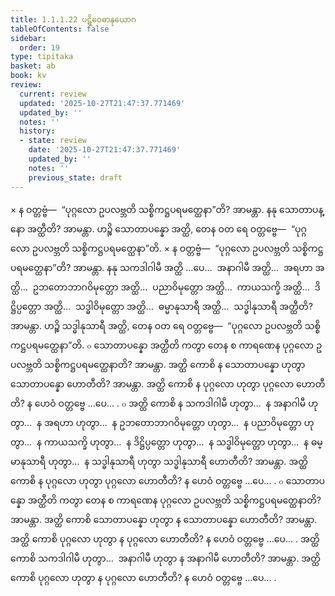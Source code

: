 ```yaml
---
title: 1.1.1.22 ပဋိဝေဓာနုယောဂ
tableOfContents: false
sidebar:
  order: 19
type: tipitaka
basket: ab
book: kv
review:
  current: review
  updated: '2025-10-27T21:47:37.771469'
  updated_by: ''
  notes: ''
  history:
  - state: review
    date: '2025-10-27T21:47:37.771469'
    updated_by: ''
    notes: ''
    previous_state: draft
---
```



<ReviewStatus review={frontmatter.review} showDetails={true} />

<HypothesisAnnotation frontmatter={frontmatter} />

<DynamicBreadcrumb />

<Division number="201" book="kv" e="ch" v="32" p="51">

<Paragraph number="331" book="kv">
× န ဝတ္တဗ္ဗံ—  “ပုဂ္ဂလော ဥပလဗ္ဘတိ သစ္စိကဋ္ဌပရမတ္ထေနာ”တိ? အာမန္တာ. နနု သောတာပန္နော အတ္ထီတိ? အာမန္တာ. ဟဉ္စိ သောတာပန္နော အတ္ထိ, တေန ဝတ ရေ ဝတ္တဗ္ဗေ—  “ပုဂ္ဂလော ဥပလဗ္ဘတိ သစ္စိကဋ္ဌပရမတ္ထေနာ”တိ.
</Paragraph>

</Division>
<Division number="202" book="kv" e="ch" v="32" p="51">

<Paragraph number="332" book="kv">
× န ဝတ္တဗ္ဗံ—  “ပုဂ္ဂလော ဥပလဗ္ဘတိ သစ္စိကဋ္ဌပရမတ္ထေနာ”တိ? အာမန္တာ. နနု သကဒါဂါမီ အတ္ထိ …ပေ…  အနာဂါမီ အတ္ထိ…  အရဟာ အတ္ထိ…  ဥဘတောဘာဂဝိမုတ္တော အတ္ထိ…  ပညာဝိမုတ္တော အတ္ထိ…  ကာယသက္ခိ အတ္ထိ…  ဒိဋ္ဌိပ္ပတ္တော အတ္ထိ…  သဒ္ဓါဝိမုတ္တော အတ္ထိ…  ဓမ္မာနုသာရီ အတ္ထိ…  သဒ္ဓါနုသာရီ အတ္ထီတိ? အာမန္တာ. ဟဉ္စိ သဒ္ဓါနုသာရီ အတ္ထိ, တေန ဝတ ရေ ဝတ္တဗ္ဗေ—  “ပုဂ္ဂလော ဥပလဗ္ဘတိ သစ္စိကဋ္ဌပရမတ္ထေနာ”တိ.
</Paragraph>

</Division>
<Division number="203" book="kv" e="ch" v="32" p="52">

<Paragraph number="333" book="kv">
๐ သောတာပန္နော အတ္ထီတိ ကတွာ တေန စ ကာရဏေန ပုဂ္ဂလော ဥပလဗ္ဘတိ သစ္စိကဋ္ဌပရမတ္ထေနာတိ? အာမန္တာ. အတ္ထိ ကောစိ န သောတာပန္နော ဟုတွာ သောတာပန္နော ဟောတီတိ? အာမန္တာ. အတ္ထိ ကောစိ န ပုဂ္ဂလော ဟုတွာ ပုဂ္ဂလော ဟောတီတိ? န ဟေဝံ ဝတ္တဗ္ဗေ …ပေ… .
</Paragraph>

</Division>
<Division number="204" book="kv" e="ch" v="32" p="52">

<Paragraph number="334" book="kv">
๐ အတ္ထိ ကောစိ န သကဒါဂါမီ ဟုတွာ…  န အနာဂါမီ ဟုတွာ…  န အရဟာ ဟုတွာ…  န ဥဘတောဘာဂဝိမုတ္တော ဟုတွာ…  န ပညာဝိမုတ္တော ဟုတွာ…  န ကာယသက္ခိ ဟုတွာ…  န ဒိဋ္ဌိပ္ပတ္တော ဟုတွာ…  န သဒ္ဓါဝိမုတ္တော ဟုတွာ…  န ဓမ္မာနုသာရီ ဟုတွာ…  န သဒ္ဓါနုသာရီ ဟုတွာ သဒ္ဓါနုသာရီ ဟောတီတိ? အာမန္တာ. အတ္ထိ ကောစိ န ပုဂ္ဂလော ဟုတွာ ပုဂ္ဂလော ဟောတီတိ? န ဟေဝံ ဝတ္တဗ္ဗေ …ပေ… .
</Paragraph>

</Division>
<Division number="205" book="kv" e="ch" v="32" p="52">

<Paragraph number="335" book="kv">
๐ သောတာပန္နော အတ္ထီတိ ကတွာ တေန စ ကာရဏေန ပုဂ္ဂလော ဥပလဗ္ဘတိ သစ္စိကဋ္ဌပရမတ္ထေနာတိ? အာမန္တာ. အတ္ထိ ကောစိ သောတာပန္နော ဟုတွာ န သောတာပန္နော ဟောတီတိ? အာမန္တာ. အတ္ထိ ကောစိ ပုဂ္ဂလော ဟုတွာ န ပုဂ္ဂလော ဟောတီတိ? န ဟေဝံ ဝတ္တဗ္ဗေ …ပေ… .
</Paragraph>

<Paragraph number="336" book="kv">
အတ္ထိ ကောစိ သကဒါဂါမီ ဟုတွာ…  အနာဂါမီ ဟုတွာ န အနာဂါမီ ဟောတီတိ? အာမန္တာ. အတ္ထိ ကောစိ ပုဂ္ဂလော ဟုတွာ န ပုဂ္ဂလော ဟောတီတိ? န ဟေဝံ ဝတ္တဗ္ဗေ …ပေ… .
</Paragraph>
</Division>